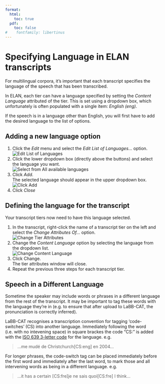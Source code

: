 ```yaml
---
format:
  html:
    toc: true
  pdf: 
    toc: false
#    fontfamily: libertinus
---
```

# Specifying Language in ELAN transcripts

For multilingual corpora, it's important that each transcript specifies the language of the speech that has been transcribed.

In ELAN, each tier can have a language specified by setting the *Content Language* attributed of the tier. This is set using a dropdown box, which unfortunately is often populated with a single item: *English (eng)*.

If the speech is in a language other than English, you will first have to add the desired language to the list of options.

## Adding a new language option

1. Click the *Edit* menu and select the *Edit List of Languages...* option.  
  ![Edit List of Languages](edit-list-of-languages.png)
1. Click the lower dropdown box (directly above the buttons) and select the language you want.  
  ![Select from All available languages](select-language.png)
1. Click *Add*.  
  The selected language should appear in the upper dropdown box.  
  ![Click Add](add.png)
1. Click *Close*

## Defining the language for the transcript

Your transcript tiers now need to have this language selected.

1. In the transcript, right-click the name of a transcript tier on the left and select the *Change Attributes Of...* option.  
  ![Change Tier Attributes](change-tier-attributes.png)
1. Change the *Content Language* option by selecting the language from the dropdown list.  
  ![Change Content Language](content-language.png)
1. Click Change.  
  The tier attributes window will close.
1. Repeat the previous three steps for each transcript tier.

## Speech in a Different Language

Sometime the speaker may include words or phrases in a different language from the rest of the transcript. It may be important to tag these words with the language they're in (e.g. to ensure that after upload to LaBB-CAT, the pronunciation is correctly inferred).

LaBB-CAT recognises a transcription convention for tagging 'code-switches' (CS) into another language. Immediately following the word (i.e. with no intevening space) in square brackes the code "CS:" is added with the 
[ISO 639 3-letter code](https://www.loc.gov/standards/iso639-2/php/code_list.php)
for the language. e.g.

> …me mudé de Christchurch[CS:eng] en 2004…

For longer phrases, the code-switch tag can be placed immediately before the first word and immediately after the last word, to mark those and all intervening words as being in a different language. e.g.

> …it has a certain [CS:fre]je ne sais quoi[CS:fre] I think…